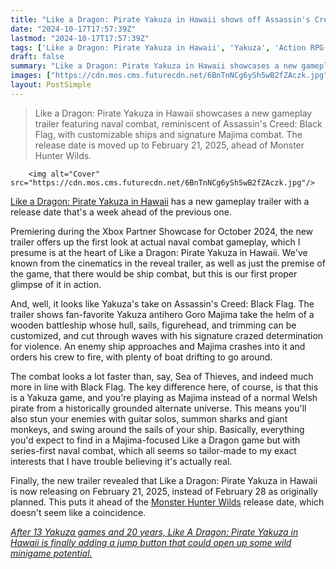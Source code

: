 ```yaml
---
title: "Like a Dragon: Pirate Yakuza in Hawaii shows off Assassin's Creed Black Flag-style naval combat and brings release date forward a week"
date: "2024-10-17T17:57:39Z"
lastmod: "2024-10-17T17:57:39Z"
tags: ['Like a Dragon: Pirate Yakuza in Hawaii', 'Yakuza', 'Action RPG', 'Action Adventure', 'Open World', 'RPG', 'Xbox', 'PC', 'PlayStation', 'Naval Combat', 'Goro Majima']
draft: false
summary: "Like a Dragon: Pirate Yakuza in Hawaii showcases a new gameplay trailer featuring naval combat, reminiscent of Assassin's Creed: Black Flag, with customizable ships and signature Majima combat. The release date is moved up to February 21, 2025, ahead of Monster Hunter Wilds."
images: ["https://cdn.mos.cms.futurecdn.net/6BnTnNCg6ySh5wB2fZAczk.jpg"]
layout: PostSimple
---
```

> Like a Dragon: Pirate Yakuza in Hawaii showcases a new gameplay trailer featuring naval combat, reminiscent of Assassin's Creed: Black Flag, with customizable ships and signature Majima combat. The release date is moved up to February 21, 2025, ahead of Monster Hunter Wilds.


        <img alt="Cover" src="https://cdn.mos.cms.futurecdn.net/6BnTnNCg6ySh5wB2fZAczk.jpg"/>
        
[Like a Dragon: Pirate Yakuza in Hawaii](https://www.gamesradar.com/games/yakuza-like-a-dragon/set-after-like-a-dragon-infinite-wealth-the-next-totally-unexpected-yakuza-game-has-goro-majima-living-his-best-life-as-a-high-seas-pirate/) has a new gameplay trailer with a release date that's a week ahead of the previous one.

Premiering during the Xbox Partner Showcase for October 2024, the new trailer offers up the first look at actual naval combat gameplay, which I presume is at the heart of Like a Dragon: Pirate Yakuza in Hawaii. We've known from the cinematics in the reveal trailer, as well as just the premise of the game, that there would be ship combat, but this is our first proper glimpse of it in action.

And, well, it looks like Yakuza's take on Assassin's Creed: Black Flag. The trailer shows fan-favorite Yakuza antihero Goro Majima take the helm of a wooden battleship whose hull, sails, figurehead, and trimming can be customized, and cut through waves with his signature crazed determination for violence. An enemy ship approaches and Majima crashes into it and orders his crew to fire, with plenty of boat drifting to go around. 

The combat looks a lot faster than, say, Sea of Thieves, and indeed much more in line with Black Flag. The key difference here, of course, is that this is a Yakuza game, and you're playing as Majima instead of a normal Welsh pirate from a historically grounded alternate universe. This means you'll also stun your enemies with guitar solos, summon sharks and giant monkeys, and swing around the sails of your ship. Basically, everything you'd expect to find in a Majima-focused Like a Dragon game but with series-first naval combat, which all seems so tailor-made to my exact interests that I have trouble believing it's actually real.

Finally, the new trailer revealed that Like a Dragon: Pirate Yakuza in Hawaii is now releasing on February 21, 2025, instead of February 28 as originally planned. This puts it ahead of the [Monster Hunter Wilds](https://www.gamesradar.com/games/monster-hunter/monster-hunter-wilds-guide/) release date, which doesn't seem like a coincidence. 

[<em>After 13 Yakuza games and 20 years, Like A Dragon: Pirate Yakuza in Hawaii is finally adding a jump button that could open up some wild minigame potential.</em>](https://www.gamesradar.com/games/yakuza-like-a-dragon/after-13-yakuza-games-and-20-years-like-a-dragon-pirate-yakuza-in-hawaii-is-finally-adding-a-jump-button-that-could-open-up-some-wild-minigame-potential/)
        